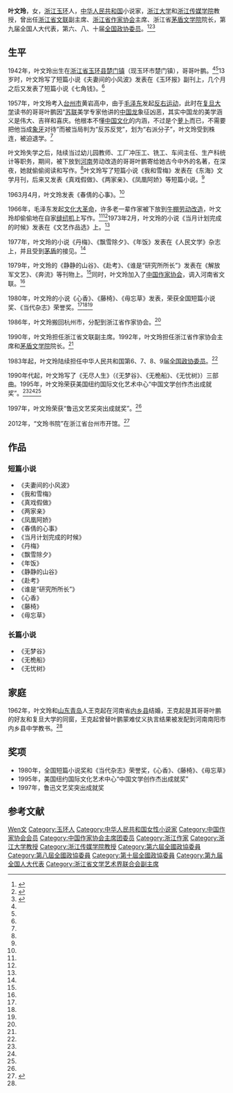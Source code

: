{{Infobox writer <!-- see Template:Infobox writer -->
| 图像     = 
| 图像说明 = 
| 姓名     = 叶文玲
| 原文名称 = 
| 字       = 
| 号       = 
| 笔名     = 
| 原名     = 葉文玲
| 出生     = {{birth date and age|1942|11|4}}
| 出生地点 = {{ROC}}[[浙江省_(中華民國)|浙江省]][[玉環縣|玉環縣]][[楚门镇|楚门镇]]
| 逝世     = <!--卒年在前生年在后{{death date and age|}} 或{{Death year and age| }}-->
| 逝世地点 = 
| 职业     = 小说家
| 国籍     = {{PRC}}
| 种族     = 汉族
| 语言     = 中文
| 母校     = 台州市黄岩高中
| 创作时期 = 1955年至今
| 体裁     = 长篇小说、短篇小说
| 主题     = 
| 文学运动 = 
| 代表作   = 《无梦谷》<br>《无桅船》<br>《无忧树》
| 父母     = 
| 配偶     = {{marriage|王克起|1962}} 
| 伴侣     = 
| 子女     = 
| 亲属     = 哥哥：叶鹏
| 受影响于 = 
| 施影响于 = 
| 奖项     =  {{Awards|award= 全国短篇小说奖<br>《当代杂志》荣誉奖|year=1980年 |title=《心香》、《藤椅》、《毋忘草》 }}{{Awards|award=美国纽约国际文化艺术中心“中国文学创作杰出成就奖” |year=1995年 |title= }}{{Awards|award=鲁迅文艺奖突出成就奖 |year=1997年 |title= }}
| 官方网站 = <!--  {{URL|website}} -->
| 签名     =  <!--不需要加[[file:|128px]] -->
}}
'''叶文玲'''{{BD|1942年|11月4日|||catIdx=Y叶}}，女，[[浙江省_(中華民國)|浙江]][[玉环市|玉环]]人，[[中华人民共和国|中华人民共和国]]小说家，[[浙江大学|浙江大学]]和[[浙江传媒学院|浙江传媒学院]]教授，曾出任[[浙江省文联|浙江省文联]]副主席、[[浙江省作家协会|浙江省作家协会]]主席、浙江省[[茅盾文学院|茅盾文学院]]院长，第九届全国人大代表，第六、八、十届[[中国人民政治协商会议|全国政协委员]]。<ref name="tiger">{{cite journal | author1 =徐忠友 | title =《叶文玲：历人生艰难而成文学大家》| journal =《老年人》 | volume =10 | year =2012 | pages =26-27 | ISSN = 1007-2616}}</ref><ref name="tang">{{cite web|url=http://www.northedu.com.cn/kjzc/kejirenwu/0wenxue/yewenlin.htm|title=叶文玲|date=2013-11-27|work=北方教育网|deadurl=yes|archiveurl=https://web.archive.org/web/20091116031157/http://www.northedu.com.cn/kjzc/kejirenwu/0wenxue/yewenlin.htm|archivedate=2009-11-16|accessdate=2013-11-27}}</ref><ref name="han">{{cite web |url=http://news.sohu.com/20081202/n260975505.shtml |title=叶文玲:《无尽人生》写人生 |date=2008-12-02 |work=搜狐 |archive-date=2013-12-02 |archive-url=https://web.archive.org/web/20131202224940/http://news.sohu.com/20081202/n260975505.shtml |dead-url=no |accessdate=2013-11-27 }}</ref>

== 生平 ==
1942年，叶文玲出生在[[浙江省|浙江省]][[玉环市|玉环县]][[楚门镇|楚门镇]]（现玉环市楚门镇），哥哥叶鹏。<ref name="tang"/><ref name="han"/>13岁时，叶文玲写了短篇小说《夫妻间的小风波》发表在《玉环报》副刊上，几个月之后又发表了短篇小说《七角钱》。<ref name="tiger"/>

1957年，叶文玲考入[[台州市|台州市]]黄岩高中，由于[[毛泽东|毛泽东]]发起[[反右运动|反右运动]]，此时在[[复旦大学|复旦大学]]读书的哥哥叶鹏因“[[苏联|苏联]]美学专家他讲的[[中国龙|中国龙]]象征凶恶，其实中国龙的美学涵义是伟大、吉祥和喜庆。他根本不懂[[中国文化|中国文化]]的内涵，不过是个[[萝卜|萝卜]]而已，不需要把他当成[[象牙|象牙]]对待”而被当局判为“反苏反党”，划为“右派分子”，叶文玲受到株连，被迫退学。<ref name="tiger"/>

叶文玲失学之后，陆续当过幼儿园教师、工厂冲压工、铣工、车间主任、生产科统计等职务，期间，被下放到[[河南|河南]]劳动改造的哥哥叶鹏寄给她古今中外的名著，在深夜，她就偷偷阅读和写作。<ref name="tiger"/>叶文玲写了短篇小说《我和雪梅》发表在《东海》文学月刊，后来又发表《真戏假做》、《两家亲》、《凤凰阿娇》等短篇小说。<ref name="tiger"/>

1963月4月，叶文玲发表《春倩的心事》。<ref name="tiger"/>

1966年，毛泽东发起[[文化大革命|文化大革命]]，许多老一辈作家被下放到[[牛棚_(文革用语)|牛棚]][[劳动改造|劳动改造]]，叶文玲却偷偷地在自家[[缝纫机|缝纫机]]上写作。<ref name="tang"/><ref name="han"/>1973年2月，叶文玲的小说《当月计划完成的时候》发表在《文艺作品选》上。<ref name="tiger"/>

1977年，叶文玲的小说《丹梅》、《飘雪除夕》、《年饭》发表在《人民文学》杂志上，并且受到[[茅盾|茅盾]]的接见。<ref name="tiger"/>

1979年，叶文玲的《静静的山谷》、《赴考》、《谁是“研究所所长”》发表在《解放军文艺》、《奔流》等刊物上。<ref name="tiger"/>同时，叶文玲加入了[[中国作家协会|中国作家协会]]，调入河南省文联。<ref name="tiger"/>

1980年，叶文玲的小说《心香》、《藤椅》、《毋忘草》发表，荣获全国短篇小说奖、《当代杂志》荣誉奖。<ref name="tiger"/><ref name="tang"/><ref name="han"/>

1986年，叶文玲搬回杭州市，分配到浙江省作家协会。<ref name="tiger"/>

1990年，叶文玲担任浙江省文联副主席。1992年，叶文玲担任浙江省作家协会主席和[[茅盾文学院|茅盾文学院]]院长。<ref name="tiger"/>

1983年起，叶文玲陆续担任中华人民共和国第6、7、8、9届[[全国政协委员|全国政协委员]]。<ref name="tiger"/>

1990年代起，叶文玲写了《无尽人生》（《无梦谷》、《无桅船》、《无忧树》）三部曲。1995年，叶文玲荣获美国纽约国际文化艺术中心“中国文学创作杰出成就奖”。<ref name="tiger"/><ref name="tang"/><ref name="han"/>

1997年，叶文玲荣获“鲁迅文艺奖突出成就奖”。<ref name="tiger"/>

2012年，“文玲书院”在浙江省台州市开馆。<ref>{{cite news |author1=林立 |url=https://zjnews.zjol.com.cn/zjnews/tznews/201801/t20180102_6232088.shtml |title=玉环文玲书院：楚门的文化生活空间 |work=浙江在线 |date=2018-01-02 |access-date=2021-01-19 |archive-date=2021-01-28 |archive-url=https://web.archive.org/web/20210128025745/https://zjnews.zjol.com.cn/zjnews/tznews/201801/t20180102_6232088.shtml |dead-url=no }}</ref>

== 作品 ==
=== 短篇小说 ===
*《夫妻间的小风波》
*《我和雪梅》
*《真戏假做》
*《两家亲》
*《凤凰阿娇》
*《春倩的心事》
*《当月计划完成的时候》
*《丹梅》
*《飘雪除夕》
*《年饭》
*《静静的山谷》
*《赴考》
*《谁是“研究所所长”》
*《心香》
*《藤椅》
*《毋忘草》

===长篇小说===
*《无梦谷》
*《无桅船》
*《无忧树》

==家庭==
1962年，叶文玲和[[山东|山东]][[青岛|青岛]]人王克起在河南省[[内乡县|内乡县]]结婚，王克起是其哥哥叶鹏的好友和复旦大学的同窗，王克起曾替叶鹏蒙难仗义执言结果被发配到河南南阳市内乡县中学教书。<ref name="tiger"/>

==奖项==
*1980年，全国短篇小说奖和《当代杂志》荣誉奖，《心香》、《藤椅》、《毋忘草》
*1995年，美国纽约国际文化艺术中心“中国文学创作杰出成就奖”
*1997年，鲁迅文艺奖突出成就奖

==参考文献==
{{reflist}}

{{玉环市}}
{{中国作家协会第四届理事会}}
{{中国作家协会第六届全国委员会}}
{{中国作家协会第七届全国委员会}}
{{中国作家协会第八届全国委员会}}
{{中国作家协会第九届全国委员会}}

{{Normdaten}}
{{DEFAULTSORT:Ye叶}}
[[Category:葉姓|Wen文]]
[[Category:玉环人|Category:玉环人]]
[[Category:中华人民共和国女性小说家|Category:中华人民共和国女性小说家]]
[[Category:中国作家协会会员|Category:中国作家协会会员]]
[[Category:中国作家协会主席团委员|Category:中国作家协会主席团委员]]
[[Category:浙江作家|Category:浙江作家]]
[[Category:浙江大学教授|Category:浙江大学教授]]
[[Category:浙江传媒学院教授|Category:浙江传媒学院教授]]
[[Category:第六屆全國政協委員|Category:第六屆全國政協委員]]
[[Category:第八屆全國政協委員|Category:第八屆全國政協委員]]
[[Category:第十屆全國政協委員|Category:第十屆全國政協委員]]
[[Category:第九届全国人大代表|Category:第九届全国人大代表]]
[[Category:浙江省文学艺术界联合会副主席|Category:浙江省文学艺术界联合会副主席]]